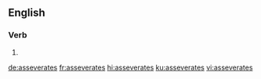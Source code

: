 ==English==

===Verb===
{{head|en|verb form}}

# {{en-third-person singular of|asseverate}}

[[de:asseverates]]
[[fr:asseverates]]
[[hi:asseverates]]
[[ku:asseverates]]
[[vi:asseverates]]